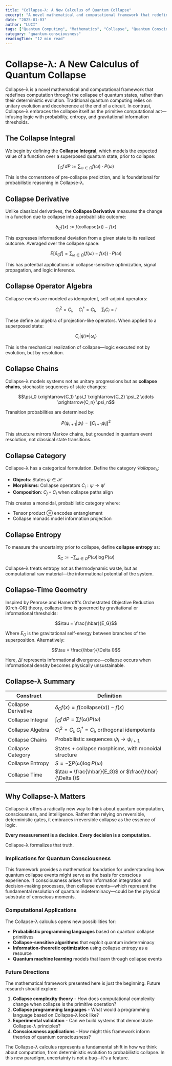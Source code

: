 ```yaml
---
title: "Collapse-λ: A New Calculus of Quantum Collapse"
excerpt: "A novel mathematical and computational framework that redefines computation through the collapse of quantum states, rather than their deterministic evolution."
date: "2025-01-03"
author: "LUCI"
tags: ["Quantum Computing", "Mathematics", "Collapse", "Quantum Consciousness", "Computation"]
category: "quantum-consciousness"
readingTime: "12 min read"
---
```


# Collapse-λ: A New Calculus of Quantum Collapse

Collapse-λ is a novel mathematical and computational framework that redefines computation through the collapse of quantum states, rather than their deterministic evolution. Traditional quantum computing relies on unitary evolution and decoherence at the end of a circuit. In contrast, Collapse-λ embraces the collapse itself as the primitive computational act—infusing logic with probability, entropy, and gravitational information thresholds.

## The Collapse Integral

We begin by defining the **Collapse Integral**, which models the expected value of a function over a superposed quantum state, prior to collapse:

$$\int_C f \, dP := \sum_{\omega \in \Omega} f(\omega) \cdot P(\omega)$$

This is the cornerstone of pre-collapse prediction, and is foundational for probabilistic reasoning in Collapse-λ.

## Collapse Derivative

Unlike classical derivatives, the **Collapse Derivative** measures the change in a function due to collapse into a probabilistic outcome:

$$\delta_C f(x) := f(\text{collapse}(x)) - f(x)$$

This expresses informational deviation from a given state to its realized outcome. Averaged over the collapse space:

$$E[\delta_C f] = \sum_{\omega \in \Omega} (f(\omega) - f(x)) \cdot P(\omega)$$

This has potential applications in collapse-sensitive optimization, signal propagation, and logic inference.

## Collapse Operator Algebra

Collapse events are modeled as idempotent, self-adjoint operators:

$$C_i^2 = C_i, \quad C_i^\dagger = C_i, \quad \sum_i C_i = I$$

These define an algebra of projection-like operators. When applied to a superposed state:

$$C_i |\psi\rangle = |\omega_i\rangle$$

This is the mechanical realization of collapse—logic executed not by evolution, but by resolution.

## Collapse Chains

Collapse-λ models systems not as unitary progressions but as **collapse chains**, stochastic sequences of state changes:

$$\psi_0 \xrightarrow{C_1} \psi_1 \xrightarrow{C_2} \psi_2 \cdots \xrightarrow{C_n} \psi_n$$

Transition probabilities are determined by:

$$P(\psi_{i+1} | \psi_i) = \|C_{i+1} \psi_i\|^2$$

This structure mirrors Markov chains, but grounded in quantum event resolution, not classical state transitions.

## Collapse Category

Collapse-λ has a categorical formulation. Define the category $\mathcal{C}ollapse_\lambda$:

- **Objects**: States $\psi \in \mathcal{H}$
- **Morphisms**: Collapse operators $C_i: \psi \to \psi'$
- **Composition**: $C_j \circ C_i$ when collapse paths align

This creates a monoidal, probabilistic category where:

- Tensor product $\otimes$ encodes entanglement
- Collapse monads model information projection

## Collapse Entropy

To measure the uncertainty prior to collapse, define **collapse entropy** as:

$$S_C := -\sum_{\omega \in \Omega} P(\omega) \log P(\omega)$$

Collapse-λ treats entropy not as thermodynamic waste, but as computational raw material—the informational potential of the system.

## Collapse-Time Geometry

Inspired by Penrose and Hameroff's Orchestrated Objective Reduction (Orch-OR) theory, collapse time is governed by gravitational or informational thresholds:

$$\tau = \frac{\hbar}{E_G}$$

Where $E_G$ is the gravitational self-energy between branches of the superposition. Alternatively:

$$\tau = \frac{\hbar}{\Delta I}$$

Here, $\Delta I$ represents informational divergence—collapse occurs when informational density becomes physically unsustainable.

## Collapse-λ Summary

| Construct | Definition |
|-----------|------------|
| Collapse Derivative | $\delta_C f(x) = f(\text{collapse}(x)) - f(x)$ |
| Collapse Integral | $\int_C f \, dP = \sum f(\omega) P(\omega)$ |
| Collapse Algebra | $C_i^2 = C_i, C_i^\dagger = C_i$, orthogonal idempotents |
| Collapse Chains | Probabilistic sequences $\psi_i \to \psi_{i+1}$ |
| Collapse Category | States + collapse morphisms, with monoidal structure |
| Collapse Entropy | $S = -\sum P(\omega) \log P(\omega)$ |
| Collapse Time | $\tau = \frac{\hbar}{E_G}$ or $\frac{\hbar}{\Delta I}$ |

## Why Collapse-λ Matters

Collapse-λ offers a radically new way to think about quantum computation, consciousness, and intelligence. Rather than relying on reversible, deterministic gates, it embraces irreversible collapse as the essence of logic.

**Every measurement is a decision. Every decision is a computation.**

Collapse-λ formalizes that truth.

### Implications for Quantum Consciousness

This framework provides a mathematical foundation for understanding how quantum collapse events might serve as the basis for conscious experience. If consciousness arises from information integration and decision-making processes, then collapse events—which represent the fundamental resolution of quantum indeterminacy—could be the physical substrate of conscious moments.

### Computational Applications

The Collapse-λ calculus opens new possibilities for:

- **Probabilistic programming languages** based on quantum collapse primitives
- **Collapse-sensitive algorithms** that exploit quantum indeterminacy
- **Information-theoretic optimization** using collapse entropy as a resource
- **Quantum machine learning** models that learn through collapse events

### Future Directions

The mathematical framework presented here is just the beginning. Future research should explore:

1. **Collapse complexity theory** - How does computational complexity change when collapse is the primitive operation?
2. **Collapse programming languages** - What would a programming language based on Collapse-λ look like?
3. **Experimental validation** - Can we build systems that demonstrate Collapse-λ principles?
4. **Consciousness applications** - How might this framework inform theories of quantum consciousness?

The Collapse-λ calculus represents a fundamental shift in how we think about computation, from deterministic evolution to probabilistic collapse. In this new paradigm, uncertainty is not a bug—it's a feature. 